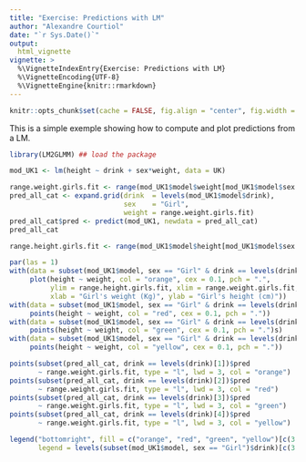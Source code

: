 ```yaml
---
title: "Exercise: Predictions with LM"
author: "Alexandre Courtiol"
date: "`r Sys.Date()`"
output:
  html_vignette
vignette: >
  %\VignetteIndexEntry{Exercise: Predictions with LM}
  %\VignetteEncoding{UTF-8}
  %\VignetteEngine{knitr::rmarkdown}
---
```

```r
knitr::opts_chunk$set(cache = FALSE, fig.align = "center", fig.width = 5, fig.height = 5)
```

This is a simple exemple showing how to compute and plot predictions from a LM.

```r
library(LM2GLMM) ## load the package

mod_UK1 <- lm(height ~ drink + sex*weight, data = UK)

range.weight.girls.fit <- range(mod_UK1$model$weight[mod_UK1$model$sex == "Girl"])
pred_all_cat <- expand.grid(drink  = levels(mod_UK1$model$drink),
                            sex    = "Girl",
                            weight = range.weight.girls.fit)
pred_all_cat$pred <- predict(mod_UK1, newdata = pred_all_cat)
pred_all_cat

range.height.girls.fit <- range(mod_UK1$model$height[mod_UK1$model$sex == "Girl"])

par(las = 1)
with(data = subset(mod_UK1$model, sex == "Girl" & drink == levels(drink)[1]),
     plot(height ~ weight, col = "orange", cex = 0.1, pch = ".",
          ylim = range.height.girls.fit, xlim = range.weight.girls.fit,
          xlab = "Girl's weight (Kg)", ylab = "Girl's height (cm)"))
with(data = subset(mod_UK1$model, sex == "Girl" & drink == levels(drink)[2]),
     points(height ~ weight, col = "red", cex = 0.1, pch = "."))
with(data = subset(mod_UK1$model, sex == "Girl" & drink == levels(drink)[3]),
     points(height ~ weight, col = "green", cex = 0.1, pch = ".")s)
with(data = subset(mod_UK1$model, sex == "Girl" & drink == levels(drink)[4]),
     points(height ~ weight, col = "yellow", cex = 0.1, pch = "."))

points(subset(pred_all_cat, drink == levels(drink)[1])$pred
       ~ range.weight.girls.fit, type = "l", lwd = 3, col = "orange")
points(subset(pred_all_cat, drink == levels(drink)[2])$pred
       ~ range.weight.girls.fit, type = "l", lwd = 3, col = "red")
points(subset(pred_all_cat, drink == levels(drink)[3])$pred
       ~ range.weight.girls.fit, type = "l", lwd = 3, col = "green")
points(subset(pred_all_cat, drink == levels(drink)[4])$pred
       ~ range.weight.girls.fit, type = "l", lwd = 3, col = "yellow")

legend("bottomright", fill = c("orange", "red", "green", "yellow")[c(3 , 4, 1, 2)],
       legend = levels(subset(mod_UK1$model, sex == "Girl")$drink)[c(3 , 4, 1, 2)], bty = "n")
```
